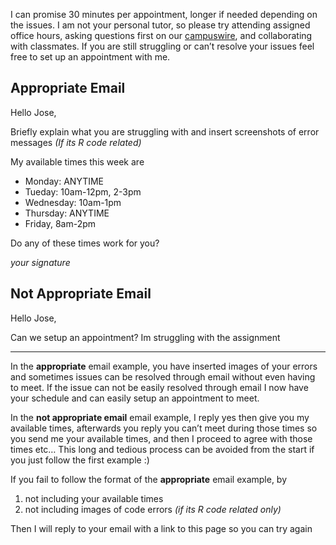 I can promise 30 minutes per appointment, longer if needed depending on the issues.
I am not your personal tutor, so please try attending assigned office hours, asking questions first on our [campuswire](https://campuswire.com), and collaborating with classmates. If you are still struggling or can't resolve your issues feel free to set up an appointment with me. 


## Appropriate Email

Hello Jose,

Briefly explain what you are struggling with and insert screenshots of error messages *(If its R code related)*

My available times this week are

- Monday: ANYTIME
- Tueday: 10am-12pm, 2-3pm
- Wednesday: 10am-1pm
- Thursday: ANYTIME
- Friday, 8am-2pm

Do any of these times work for you?

*your signature*



## Not Appropriate Email

Hello Jose,

Can we setup an appointment? Im struggling with the assignment 

---

In the **appropriate** email example, you have inserted images of your errors and sometimes issues can be resolved through email without even having to meet. If the issue can not be easily resolved through email I now have your schedule and can easily setup an appointment to meet.


In the **not appropriate email** email example, I reply yes then give you my available times, afterwards you reply you can't meet during those times so you send me your available times, and then I proceed to agree with those times etc...
This long and tedious process can be avoided from the start if you just follow the first example :)



:::callout-warning
If you fail to follow the format of the **appropriate** email example, by 

1. not including your available times
2. not including images of code errors *(if its R code related only)*

Then I will reply to your email with a link to this page so you can try again 
:::





